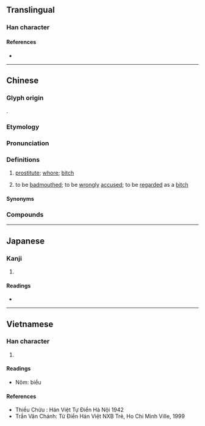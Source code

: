 {{character info}}
==Translingual==

===Han character===
{{Han char|rn=38|rad=女|as=08|sn=11|four=45432|canj=VQMV|ids=⿰女表}}

====References====
* {{Han ref|kx=0264.130|dkj=06397|dj=0531.050|hdz=21055.030|uh=5A4A|ud=23114|bh=B144|bd=45380}}

----

==Chinese==
{{zh-forms|alt=脿}}

===Glyph origin===
{{Han compound|女|表|c1=s|c2=p|t1=female|ls=psc}}.

===Etymology===
{{rfe|zh}}

===Pronunciation===
{{zh-pron
|m=biǎo
|m-s=biao3
|c=biu2
|c-t=biau2
|g=bieu3
|h=pfs=péu;gd=biau3
|j=biau2
|mb=biǎu
|md=biēu
|mn=piáu
|mn-t=biao2/biou2
|w=2piau
|x=biau3
|cat=n,v
}}

===Definitions===
{{zh-hanzi}}

# {{lb|zh|colloquial|derogatory|vulgar}} [[prostitute]]; [[whore]]; [[bitch]]
# {{lb|zh|slang|derogatory}} to be [[badmouth]]ed; to be [[wrongly]] [[accused]]; to be [[regarded]] as a [[bitch]]

====Synonyms====
{{zh-dial|妓女}}

===Compounds===
{{zh-der|婊子|婊子送客|嫖婊子|綠茶婊|婊子養的|婊仔|婊生|婊囝|婊間|婊頭|聖母婊|婊子囝|婊子場|婊仔間|婊仔頭|漚婊|後母婊|漚婊娼|臭婊|娼婊|做婊|老婊|老婊頭|嫖婊|破婊|婊人|土婊|嬈婊|婊子間|婊牚|𨑨婊|大色婊|咖啡婊|婊婆|婊砸}}

----

==Japanese==

===Kanji===
{{ja-kanji|grade=|rs=女08}}

# {{rfdef|ja|sort=女08}}

====Readings====
* {{ja-readings|on=[[ひょう]] (hyō)|kun=}}

----

==Vietnamese==

===Han character===
{{vi-readings|reading=biểu|rs=女08}}

# {{rfdef|vi|sort=女08}}

====Readings====
* Nôm: biểu

====References====
* Thiều Chửu : Hán Việt Tự Điển Hà Nội 1942
* Trần Văn Chánh: Từ Điển Hán Việt NXB Trẻ, Ho Chi Minh Ville, 1999